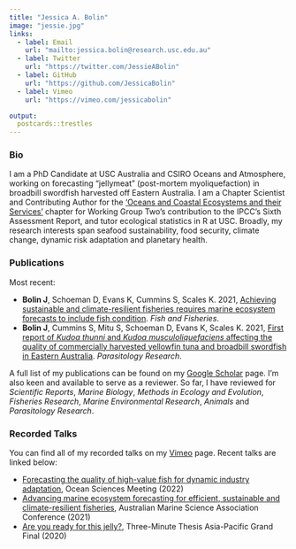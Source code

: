 ```yaml
---
title: "Jessica A. Bolin"
image: "jessie.jpg"
links:
  - label: Email
    url: "mailto:jessica.bolin@research.usc.edu.au"
  - label: Twitter
    url: "https://twitter.com/JessieABolin"
  - label: GitHub
    url: "https://github.com/JessicaBolin"
  - label: Vimeo
    url: "https://vimeo.com/jessicabolin"

output:
  postcards::trestles
---
```


### Bio 

I am a PhD Candidate at USC Australia and CSIRO Oceans and Atmosphere, working on forecasting "jellymeat" (post-mortem myoliquefaction) in broadbill swordfish harvested off Eastern Australia. I am a Chapter Scientist and Contributing Author for the ['Oceans and Coastal Ecosystems and their Services'](https://report.ipcc.ch/ar6wg2/pdf/IPCC_AR6_WGII_FinalDraft_Chapter03.pdf) chapter for Working Group Two's contribution to the IPCC's Sixth Assessment Report, and tutor ecological statistics in R at USC. Broadly, my research interests span seafood sustainability, food security, climate change, dynamic risk adaptation and planetary health. 

### Publications

Most recent:

- **Bolin J**, Schoeman D, Evans K, Cummins S, Scales K. 2021, [Achieving sustainable and climate-resilient fisheries requires marine ecosystem forecasts to include fish condition](https://doi.org/10.1111/faf.12569). *Fish and Fisheries*.
- **Bolin J**, Cummins S, Mitu S, Schoeman D, Evans K, Scales K. 2021, [First report of *Kudoa thunni* and *Kudoa musculoliquefaciens* affecting the quality of commercially harvested yellowfin tuna and broadbill swordfish in Eastern Australia](https://doi.org/10.1007/s00436-021-07206-8). *Parasitology Research*.

A full list of my publications can be found on my [Google Scholar](https://scholar.google.com.au/citations?user=ahZht6IAAAAJ&hl=en) page. I'm also keen and available to serve as a reviewer. So far, I have reviewed for _Scientific Reports_, _Marine Biology_, _Methods in Ecology and Evolution_, _Fisheries Research_, _Marine Environmental Research_, _Animals_ and _Parasitology Research_.

### Recorded Talks

You can find all of my recorded talks on my [Vimeo](https://vimeo.com/jessicabolin) page. Recent talks are linked below:

- [Forecasting the quality of high-value fish for dynamic industry adaptation](https://vimeo.com/672678510), Ocean Sciences Meeting (2022)
- [Advancing marine ecosystem forecasting for efficient, sustainable and climate-resilient fisheries](https://vimeo.com/558468000), Australian Marine Science Association Conference (2021)
- [Are you ready for this jelly?](https://vimeo.com/449148624), Three-Minute Thesis Asia-Pacific Grand Final (2020)